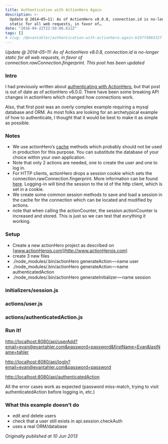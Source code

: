 ```yaml
---
title: Authentication with ActionHero Again
description: >-
  Update @ 2014–05–11: As of ActionHero v8.0.8, connection.id is no-longer
  static for all web requests, in favor of…
date: "2016-04-22T22:50:06.612Z"
tags: []
# slug: /@evantahler/authentication-with-actionhero-again-b197f406532f
---
```


_Update @ 2014–05–11: As of ActionHero v8.0.8, connection.id is no-longer static for all web requests, in favor of connection.rawConnection.fingerprint. This post has been updated_

### Intro

I had previously written about [authenticating with ActionHero](http://blog.evantahler.com/blog/authentication-with-actionHero.html), but that post is out of date as of actionHero v6.0.0. There have been some breaking API changes in actionHero which changed how connections work.

Also, that first post was an overly complex example requiring a mysql database and ORM. As most folks are looking for an archetypical example of how to authenticate, I thought that it would be best to make it as simple as possible.

### Notes

- We use actionHero’s [cache](https://github.com/evantahler/actionHero/wiki/Cache) methods which probably should not be used in production for this purpose. You can substitute the database of your choice within your own application.
- Note that only 2 actions are needed, one to create the user and one to log in.
- For HTTP clients, actionHero drops a session cookie which sets the connection.rawConnection.fingerprint. More information can be found [here](https://npmjs.org/package/browser_fingerprint). Logging-in will bind the session to the id of the http client, which is set in a cookie.
- We create some common session methods to save and load a session in the cache for the connection which can be located and modified by actions.
- note that when calling the actionCounter, the session.actionCounter is increased and stored. This is just so we can test that evrything it working.

### Setup

- Create a new actionHero project as described on [www.actionHerojs.com](http://www.actionHerojs.com)
- create 3 new files
- ./node_modules/.bin/actionHero generateAction — name user
- ./node_modules/.bin/actionHero generateAction — name authenticatedAction
- ./node_modules/.bin/actionHero generateInitializer — name session

### initializers/session.js

### actions/user.js

### actions/authenticatedAction.js

### Run it!

[http://localhost:8080/api/userAdd?email=evan@evantahler.com&password=password&firstName=Evan&lastName=tahler](http://localhost:8080/api/userAdd?email=evan@evantahler.com&password=password&firstName=Evan&lastName=tahler)

[http://localhost:8080/api/logIn?email=evan@evantahler.com&password=password](http://localhost:8080/api/logIn?email=evan@evantahler.com&password=password)

[http://localhost:8080/api/authenticatedAction](http://localhost:8080/api/authenticatedAction)

All the error cases work as expected (password miss-match, trying to visit authenticatedAction before logging in, etc.)

### What this example doesn’t do

- edit and delete users
- check that a user still exists in api.session.checkAuth
- uses a real ORM/database

_Originally published at 10 Jun 2013_
